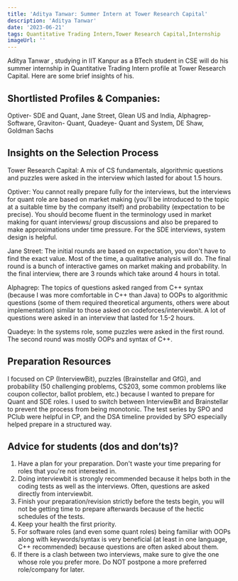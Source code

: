 ---
title: 'Aditya Tanwar: Summer Intern at Tower Research Capital'
description: 'Aditya Tanwar'
date: '2023-06-21'
tags: Quantitative Trading Intern,Tower Research Capital,Internship
imageUrl: ''
---

Aditya Tanwar , studying in IIT Kanpur as a BTech student in CSE will do
his summer internship in Quantitative Trading Intern profile at Tower Research Capital. Here are some brief
insights of his.

## Shortlisted Profiles & Companies:
Optiver- SDE and Quant, Jane Street, Glean US and India, Alphagrep- Software, Graviton- Quant, Quadeye- Quant and System, DE Shaw, Goldman Sachs

## Insights on the Selection Process
Tower Research Capital: A mix of CS fundamentals, algorithmic questions and puzzles were asked in the interview which lasted for about 1.5 hours.

Optiver: You cannot really prepare fully for the interviews, but the interviews for quant role are based on market making (you'll be introduced to the topic at a suitable time by the company itself) and probability (expectation to be precise). You should become fluent in the terminology used in market making for quant interviews/ group discussions and also be prepared to make approximations under time pressure. For the SDE interviews, system design is helpful.

Jane Street: The initial rounds are based on expectation, you don't have to find the exact value. Most of the time, a qualitative analysis will do. The final round is a bunch of interactive games on market making and probability. In the final interview, there are 3 rounds which take around 4 hours in total.

Alphagrep: The topics of questions asked ranged from C++ syntax (because I was more comfortable in C++ than Java) to OOPs to algorithmic questions (some of them required theoretical arguments, others were about implementation) similar to those asked on codeforces/interviewbit. A lot of questions were asked in an interview that lasted for 1.5-2 hours.

Quadeye: In the systems role, some puzzles were asked in the first round. The second round was mostly OOPs and syntax of C++.

##  Preparation Resources
I focused on CP (InterviewBit), puzzles (Brainstellar and GfG), and probability (50 challenging problems, CS203, some common problems like coupon collector, ballot problem, etc.) because I wanted to prepare for Quant and SDE roles. I used to switch between InterviewBit and Brainstellar to prevent the process from being monotonic.
The test series by SPO and PClub were helpful in CP, and the DSA timeline provided by SPO especially helped prepare in a structured way.

## Advice for students (dos and don’ts)? 
1. Have a plan for your preparation. Don't waste your time preparing for roles that you're not interested in.
2. Doing interviewbit is strongly recommended because it helps both in the coding tests as well as the interviews. Often, questions are asked directly from interviewbit.
3. Finish your preparation/revision strictly before the tests begin, you will not be getting time to prepare afterwards because of the hectic schedules of the tests.
4. Keep your health the first priority.
5. For software roles (and even some quant roles) being familiar with OOPs along with keywords/syntax is very beneficial (at least in one language, C++ recommended) because questions are often asked about them.
6. If there is a clash between two interviews, make sure to give the one whose role you prefer more. Do NOT postpone a more preferred role/company for later.

